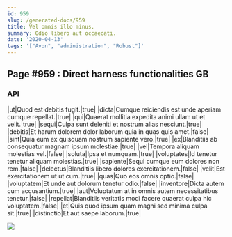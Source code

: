 ```yaml
---
id: 959
slug: /generated-docs/959
title: Vel omnis illo minus.
summary: Odio libero aut occaecati.
date: '2020-04-13'
tags: '["Avon", "administration", "Robust"]'
---
```


## Page #959 : Direct harness functionalities GB
### API

|ut|Quod est debitis fugit.|true|
|dicta|Cumque reiciendis est unde aperiam cumque repellat.|true|
|qui|Quaerat mollitia expedita animi ullam ut et velit.|true|
|sequi|Culpa sunt deleniti et nostrum alias nesciunt.|true|
|debitis|Et harum dolorem dolor laborum quia in quas quis amet.|false|
|sint|Quia eum ex quisquam nostrum sapiente vero.|true|
|ex|Blanditiis ab consequatur magnam ipsum molestiae.|true|
|vel|Tempora aliquam molestias vel.|false|
|soluta|Ipsa et numquam.|true|
|voluptates|Id tenetur tenetur aliquam molestias.|true|
|sapiente|Sequi cumque eum dolores non rem.|false|
|delectus|Blanditiis libero dolores exercitationem.|false|
|velit|Est exercitationem ut ut cum.|true|
|quas|Quo eos omnis optio.|false|
|voluptatem|Et unde aut dolorum tenetur odio.|false|
|inventore|Dicta autem cum accusantium.|true|
|aut|Voluptatum at in omnis autem necessitatibus tenetur.|false|
|repellat|Blanditiis veritatis modi facere quaerat culpa hic voluptatem.|false|
|et|Quis quod ipsum quam magni sed minima culpa sit.|true|
|distinctio|Et aut saepe laborum.|true|


![](/assets/cats-4.jpg)


